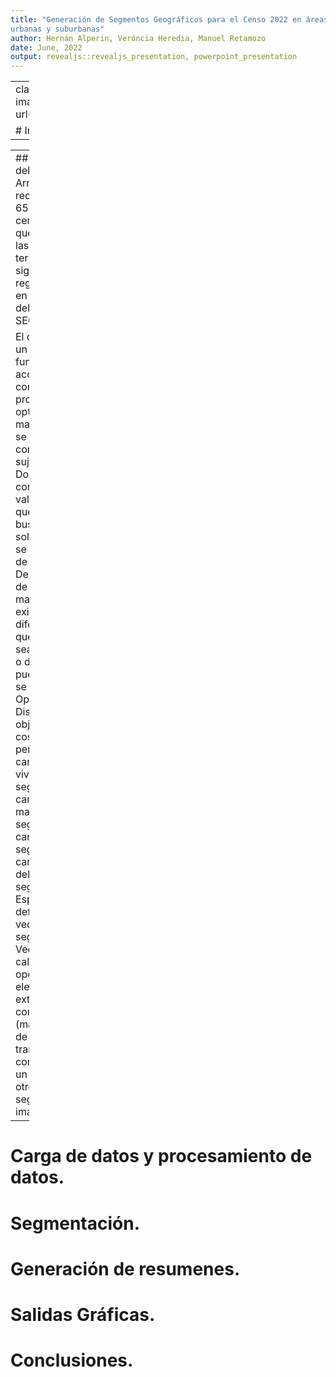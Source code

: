 ```yaml
---
title: "Generación de Segmentos Geográficos para el Censo 2022 en áreas
urbanas y suburbanas"
author: Hernán Alperin, Veróncia Heredia, Manuel Retamozo
date: June, 2022
output: revealjs::revealjs_presentation, powerpoint_presentation
---
```


---
class: center, inverse
background-image: url("plantilla_idera_html/img0.png")

# Introducción al problema.
---


---
## Descripción del problema.
Armar el recorrido de 650.000 censistas para que visiten todas las viviendas del territorio siguiendo las reglas definidas en el MANUAL del SEGMENTADOR

El  optimo no es un valor, sino una función
Estamos acostumbrados a considerar problemas de optimización, que matemáticamente se formulan como:
Min f(x)
sujeto a: x Є S
Donde S es el conjunto de los valores entre los que podemos buscar la solución, lo que se llama conjunto de Factible, Desde el punto de vista matemático no existe ninguna diferencia entre que el problema sea de maximizar o de minimizar, pues el cambio se puede hacer .
Optimización Discreta
Función objetivo con costo que incluye penalidad 
cantidad de viviendas por segmento
cantidad de manzanas por segmento
cantidad de segmentos
cantidad de lados delimitando segmentos
Espacio factible definido por vecindario de segmentación
Vecinos se calculan con operaciones elementales
extraer componente (manzana o lado) de segmento
transferir componente de un segmento a otro
fusionar 2 segmentos
image: ![ETL](imagenes/1.png)
---
# Carga de datos y procesamiento de datos.



# Segmentación.

# Generación de resumenes.

# Salidas Gráficas.

# Conclusiones.

